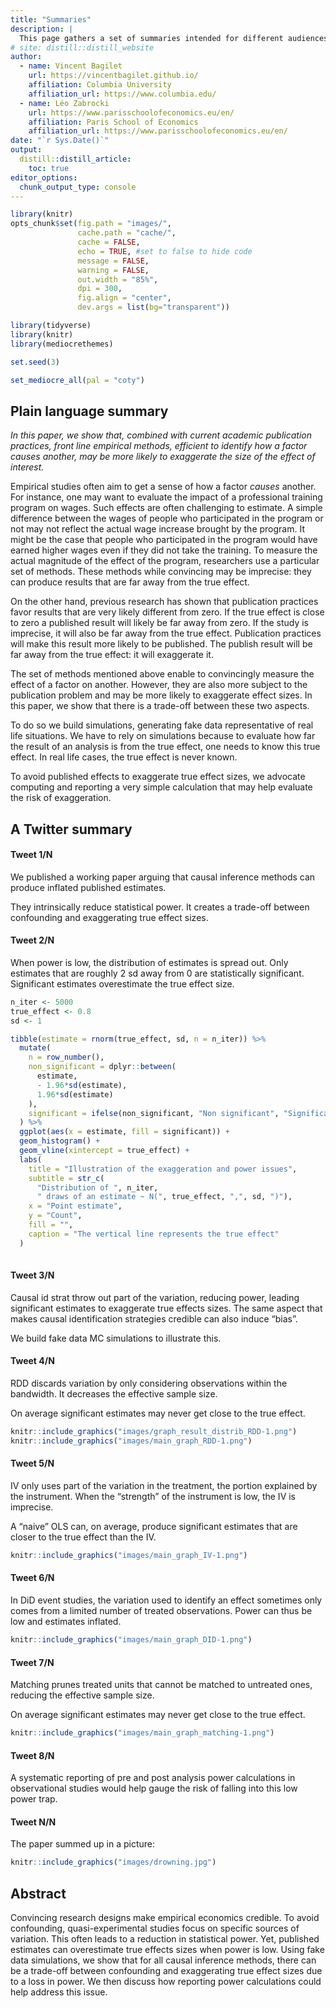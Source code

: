 ```yaml
---
title: "Summaries"
description: |
  This page gathers a set of summaries intended for different audiences.
# site: distill::distill_website
author:
  - name: Vincent Bagilet 
    url: https://vincentbagilet.github.io/
    affiliation: Columbia University
    affiliation_url: https://www.columbia.edu/
  - name: Léo Zabrocki 
    url: https://www.parisschoolofeconomics.eu/en/
    affiliation: Paris School of Economics
    affiliation_url: https://www.parisschoolofeconomics.eu/en/
date: "`r Sys.Date()`"
output: 
  distill::distill_article:
    toc: true
editor_options: 
  chunk_output_type: console
---
```


```r
library(knitr)
opts_chunk$set(fig.path = "images/",
               cache.path = "cache/",
               cache = FALSE,
               echo = TRUE, #set to false to hide code
               message = FALSE,
               warning = FALSE,
               out.width = "85%",
               dpi = 300,
               fig.align = "center",
               dev.args = list(bg="transparent"))  
```  

```r
library(tidyverse) 
library(knitr) 
library(mediocrethemes)

set.seed(3)

set_mediocre_all(pal = "coty")
```

## Plain language summary

*In this paper, we show that, combined with current academic publication practices, front line empirical methods, efficient to identify how a factor causes another, may be more likely to exaggerate the size of the effect of interest.*

Empirical studies often aim to get a sense of how a factor *causes* another. For instance, one may want to evaluate the impact of a professional training program on wages. Such effects are often challenging to estimate. A simple difference between the wages of people who participated in the program or not may not reflect the actual wage increase brought by the program. It might be the case that people who participated in the program would have earned higher wages even if they did not take the training. To measure the actual magnitude of the effect of the program, researchers use a particular set of methods. These methods while convincing may be imprecise: they can produce results that are far away from the true effect.
<!-- In this paper, we show how academic publication practices can lead these otherwise effective methods to yield incorrect estimates of the effect size.  -->

On the other hand, previous research has shown that publication practices favor results that are very likely different from zero. If the true effect is close to zero a published result will likely be far away from zero. If the study is imprecise, it will also be far away from the true effect. Publication practices will make this result more likely to be published. The publish result will be far away from the true effect: it will exaggerate it.
<!-- Effects that are too small to -->

The set of methods mentioned above enable to convincingly measure the effect of a factor on another. However, they are also more subject to the publication problem and may be more likely to exaggerate effect sizes. In this paper, we show that there is a trade-off between these two aspects.

To do so we build simulations, generating fake data representative of real life situations. We have to rely on simulations because to evaluate how far the result of an analysis is from the true effect, one needs to know this true effect. In real life cases, the true effect is never known.

To avoid published effects to exaggerate true effect sizes, we advocate computing and reporting a very simple calculation that may help evaluate the risk of exaggeration.

<!-- ```{r} -->
<!-- n <- 200 -->
<!-- true_effect <- 1 -->
<!-- se <- 1 -->

<!-- tibble(estimate = rnorm(200, true_effect, se)) %>%  -->
<!--   mutate(significant = (abs(estimate) > 1.96*se)) %>%  -->
<!--   ggplot(aes(x = estimate, color = significant, fill = significant)) + -->
<!--   geom_dotplot() -->
<!-- ``` -->


## A Twitter summary

#### Tweet 1/N

We published a working paper arguing that causal inference methods can produce inflated published estimates.

They intrinsically reduce statistical power. It creates a trade-off between confounding and exaggerating true effect sizes.

#### Tweet 2/N

When power is low, the distribution of estimates is spread out. Only estimates that are roughly 2 sd away from 0 are statistically significant. Significant estimates overestimate the true effect size.

```r
n_iter <- 5000
true_effect <- 0.8
sd <- 1

tibble(estimate = rnorm(true_effect, sd, n = n_iter)) %>% 
  mutate(
    n = row_number(),
    non_significant = dplyr::between(
      estimate, 
      - 1.96*sd(estimate), 
      1.96*sd(estimate)
    ),
    significant = ifelse(non_significant, "Non significant", "Significant") 
  ) %>% 
  ggplot(aes(x = estimate, fill = significant)) +
  geom_histogram() +
  geom_vline(xintercept = true_effect) +
  labs(
    title = "Illustration of the exaggeration and power issues",
    subtitle = str_c(
      "Distribution of ", n_iter,
      " draws of an estimate ~ N(", true_effect, ",", sd, ")"),
    x = "Point estimate",
    y = "Count",
    fill = "",
    caption = "The vertical line represents the true effect"
  ) 
  
```

#### Tweet 3/N

Causal id strat throw out part of the variation, reducing power, leading significant estimates to exaggerate true effects sizes. The same aspect that makes causal identification strategies credible can also induce "bias".

We build fake data MC simulations to illustrate this.

#### Tweet 4/N

RDD discards variation by only considering observations within the bandwidth. It decreases the effective sample size.

On average significant estimates may never get close to the true effect.

```r
knitr::include_graphics("images/graph_result_distrib_RDD-1.png")
knitr::include_graphics("images/main_graph_RDD-1.png")
```

#### Tweet 5/N

IV only uses part of the variation in the treatment, the portion explained by the instrument. When the "strength" of the instrument is low, the IV is imprecise. 

A "naive" OLS can, on average, produce significant estimates that are closer to the true effect than the IV.

```r
knitr::include_graphics("images/main_graph_IV-1.png")
```

#### Tweet 6/N

In DiD event studies, the variation used to identify an effect sometimes only comes from a limited number of treated observations. Power can thus be low and estimates inflated.

```r
knitr::include_graphics("images/main_graph_DID-1.png")
```

#### Tweet 7/N

Matching prunes treated units that cannot be matched to untreated ones, reducing the effective sample size.

On average significant estimates may never get close to the true effect.

```r
knitr::include_graphics("images/main_graph_matching-1.png")
```

#### Tweet 8/N

A systematic reporting of pre and post analysis power calculations in observational studies would help gauge the risk of falling into this low power trap.

#### Tweet N/N

The paper summed up in a picture:

```r
knitr::include_graphics("images/drowning.jpg")
```





## Abstract

Convincing research designs make empirical economics credible. To avoid confounding, quasi-experimental studies focus on specific sources of variation. This often leads to a reduction in statistical power. Yet, published estimates can overestimate true effects sizes when power is low. Using fake data simulations, we show that for all causal inference methods, there can be a trade-off between confounding and exaggerating true effect sizes due to a loss in power. We then discuss how reporting power calculations could help address this issue.














